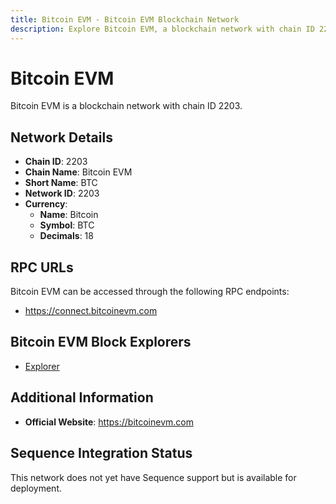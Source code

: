 ```yaml
--- 
title: Bitcoin EVM - Bitcoin EVM Blockchain Network
description: Explore Bitcoin EVM, a blockchain network with chain ID 2203. Learn about its native currency, Bitcoin, and how to interact with the network.
---
```


# Bitcoin EVM

Bitcoin EVM is a blockchain network with chain ID 2203.

## Network Details

- **Chain ID**: 2203
- **Chain Name**: Bitcoin EVM
- **Short Name**: BTC
- **Network ID**: 2203
- **Currency**: 
  - **Name**: Bitcoin
  - **Symbol**: BTC
  - **Decimals**: 18

## RPC URLs

Bitcoin EVM can be accessed through the following RPC endpoints:

- https://connect.bitcoinevm.com

## Bitcoin EVM Block Explorers

- [Explorer](https://explorer.bitcoinevm.com)

## Additional Information

- **Official Website**: https://bitcoinevm.com

## Sequence Integration Status

This network does not yet have Sequence support but is available for deployment.
